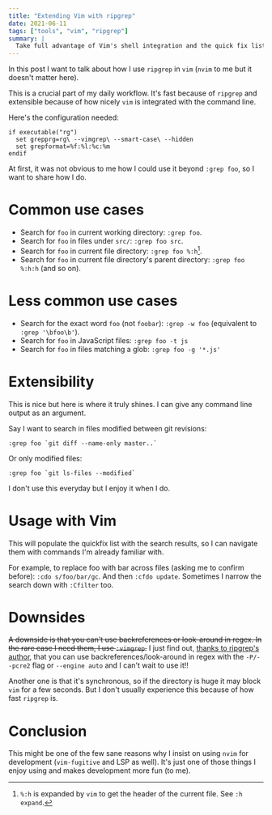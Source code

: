 ```yaml
---
title: "Extending Vim with ripgrep"
date: 2021-06-11
tags: ["tools", "vim", "ripgrep"]
summary: |
  Take full advantage of Vim's shell integration and the quick fix list.
---
```


In this post I want to talk about how I use `ripgrep` in `vim` (`nvim` to me
but it doesn't matter here).

This is a crucial part of my daily workflow. It's fast because of `ripgrep` and
extensible because of how nicely `vim` is integrated with the command line.

Here's the configuration needed:

```vim
if executable("rg")
  set grepprg=rg\ --vimgrep\ --smart-case\ --hidden
  set grepformat=%f:%l:%c:%m
endif
```

At first, it was not obvious to me how I could use it beyond `:grep foo`, so I
want to share how I do.

# Common use cases

- Search for `foo` in current working directory: `:grep foo`.
- Search for `foo` in files under `src/`: `:grep foo src`.
- Search for `foo` in current file directory: `:grep foo %:h`[^1].
- Search for `foo` in current file directory's parent directory: `:grep foo
  %:h:h` (and so on).

# Less common use cases

- Search for the exact word `foo` (not `foobar`): `:grep -w foo` (equivalent to
  `:grep '\bfoo\b'`).
- Search for `foo` in JavaScript files: `:grep foo -t js`
- Search for `foo` in files matching a glob: `:grep foo -g '*.js'`

# Extensibility

This is nice but here is where it truly shines. I can give any command line
output as an argument.

Say I want to search in files modified between git revisions:

```
:grep foo `git diff --name-only master..`
```

Or only modified files:

```
:grep foo `git ls-files --modified`
```

I don't use this everyday but I enjoy it when I do.

# Usage with Vim

This will populate the quickfix list with the search results, so I can navigate
them with commands I'm already familiar with.

For example, to replace foo with bar across files (asking me to confirm
before): `:cdo s/foo/bar/gc`. And then `:cfdo update`. Sometimes I narrow the
search down with `:Cfilter` too.

# Downsides

<s>A downside is that you can't use backreferences or look-around in regex. In
the rare case I need them, I use `:vimgrep`.</s> I just find out, [thanks to
ripgrep's
author](https://www.reddit.com/r/neovim/comments/nyb8am/extending_vim_with_ripgrep/h2403y3?utm_source=share&utm_medium=web2x&context=3),
that you can use backreferences/look-around in regex with the `-P/--pcre2` flag
or `--engine auto` and I can't wait to use it!!

Another one is that it's synchronous, so if the directory is huge it may block `vim`
for a few seconds. But I don't usually experience this because of how fast
`ripgrep` is.

# Conclusion

This might be one of the few sane reasons why I insist on using `nvim` for
development (`vim-fugitive` and LSP as well). It's just one of those things I
enjoy using and makes development more fun (to me).

[^1]: `%:h` is expanded by `vim` to get the header of the current file. See `:h
expand`.
